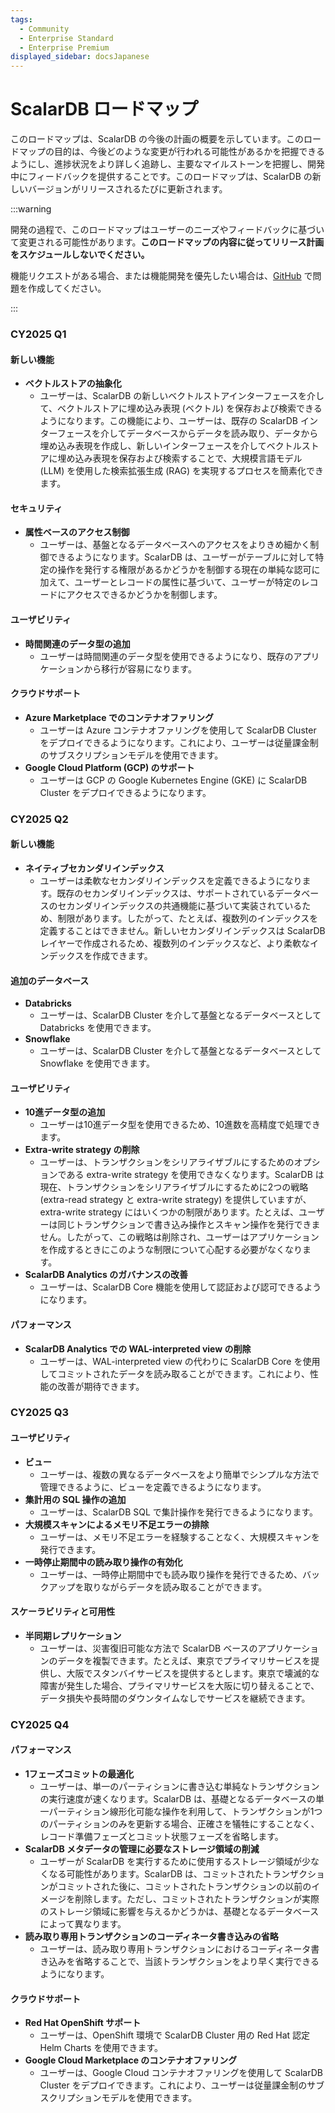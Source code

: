 ```yaml
---
tags:
  - Community
  - Enterprise Standard
  - Enterprise Premium
displayed_sidebar: docsJapanese
---
```


# ScalarDB ロードマップ


<TranslationBanner />

このロードマップは、ScalarDB の今後の計画の概要を示しています。このロードマップの目的は、今後どのような変更が行われる可能性があるかを把握できるようにし、進捗状況をより詳しく追跡し、主要なマイルストーンを把握し、開発中にフィードバックを提供することです。このロードマップは、ScalarDB の新しいバージョンがリリースされるたびに更新されます。

:::warning

開発の過程で、このロードマップはユーザーのニーズやフィードバックに基づいて変更される可能性があります。**このロードマップの内容に従ってリリース計画をスケジュールしないでください。**

機能リクエストがある場合、または機能開発を優先したい場合は、[GitHub](https://github.com/scalar-labs/scalardb/issues) で問題を作成してください。

:::

### CY2025 Q1

#### 新しい機能

- **ベクトルストアの抽象化**
  - ユーザーは、ScalarDB の新しいベクトルストアインターフェースを介して、ベクトルストアに埋め込み表現 (ベクトル) を保存および検索できるようになります。この機能により、ユーザーは、既存の ScalarDB インターフェースを介してデータベースからデータを読み取り、データから埋め込み表現を作成し、新しいインターフェースを介してベクトルストアに埋め込み表現を保存および検索することで、大規模言語モデル (LLM) を使用した検索拡張生成 (RAG) を実現するプロセスを簡素化できます。

#### セキュリティ

- **属性ベースのアクセス制御**
  - ユーザーは、基盤となるデータベースへのアクセスをよりきめ細かく制御できるようになります。ScalarDB は、ユーザーがテーブルに対して特定の操作を発行する権限があるかどうかを制御する現在の単純な認可に加えて、ユーザーとレコードの属性に基づいて、ユーザーが特定のレコードにアクセスできるかどうかを制御します。

#### ユーザビリティ

- **時間関連のデータ型の追加**
  - ユーザーは時間関連のデータ型を使用できるようになり、既存のアプリケーションから移行が容易になります。

#### クラウドサポート

- **Azure Marketplace でのコンテナオファリング**
  - ユーザーは Azure コンテナオファリングを使用して ScalarDB Cluster をデプロイできるようになります。これにより、ユーザーは従量課金制のサブスクリプションモデルを使用できます。
- **Google Cloud Platform (GCP) のサポート**
  - ユーザーは GCP の Google Kubernetes Engine (GKE) に ScalarDB Cluster をデプロイできるようになります。

### CY2025 Q2

#### 新しい機能

- **ネイティブセカンダリインデックス**
  - ユーザーは柔軟なセカンダリインデックスを定義できるようになります。既存のセカンダリインデックスは、サポートされているデータベースのセカンダリインデックスの共通機能に基づいて実装されているため、制限があります。したがって、たとえば、複数列のインデックスを定義することはできません。新しいセカンダリインデックスは ScalarDB レイヤーで作成されるため、複数列のインデックスなど、より柔軟なインデックスを作成できます。

#### 追加のデータベース

- **Databricks**
  - ユーザーは、ScalarDB Cluster を介して基盤となるデータベースとして Databricks を使用できます。
- **Snowflake**
  - ユーザーは、ScalarDB Cluster を介して基盤となるデータベースとして Snowflake を使用できます。

#### ユーザビリティ

- **10進データ型の追加**
  - ユーザーは10進データ型を使用できるため、10進数を高精度で処理できます。
- **Extra-write strategy の削除**
  - ユーザーは、トランザクションをシリアライザブルにするためのオプションである extra-write strategy を使用できなくなります。ScalarDB は現在、トランザクションをシリアライザブルにするために2つの戦略 (extra-read strategy と extra-write strategy) を提供していますが、extra-write strategy にはいくつかの制限があります。たとえば、ユーザーは同じトランザクションで書き込み操作とスキャン操作を発行できません。したがって、この戦略は削除され、ユーザーはアプリケーションを作成するときにこのような制限について心配する必要がなくなります。
- **ScalarDB Analytics のガバナンスの改善**
  - ユーザーは、ScalarDB Core 機能を使用して認証および認可できるようになります。

#### パフォーマンス

- **ScalarDB Analytics での WAL-interpreted view の削除**
  - ユーザーは、WAL-interpreted view の代わりに ScalarDB Core を使用してコミットされたデータを読み取ることができます。これにより、性能の改善が期待できます。

### CY2025 Q3

#### ユーザビリティ

- **ビュー**
  - ユーザーは、複数の異なるデータベースをより簡単でシンプルな方法で管理できるように、ビューを定義できるようになります。
- **集計用の SQL 操作の追加**
  - ユーザーは、ScalarDB SQL で集計操作を発行できるようになります。
- **大規模スキャンによるメモリ不足エラーの排除**
  - ユーザーは、メモリ不足エラーを経験することなく、大規模スキャンを発行できます。
- **一時停止期間中の読み取り操作の有効化**
  - ユーザーは、一時停止期間中でも読み取り操作を発行できるため、バックアップを取りながらデータを読み取ることができます。

#### スケーラビリティと可用性

- **半同期レプリケーション**
  - ユーザーは、災害復旧可能な方法で ScalarDB ベースのアプリケーションのデータを複製できます。たとえば、東京でプライマリサービスを提供し、大阪でスタンバイサービスを提供するとします。東京で壊滅的な障害が発生した場合、プライマリサービスを大阪に切り替えることで、データ損失や長時間のダウンタイムなしでサービスを継続できます。

### CY2025 Q4

#### パフォーマンス

- **1フェーズコミットの最適化**
  - ユーザーは、単一のパーティションに書き込む単純なトランザクションの実行速度が速くなります。ScalarDB は、基礎となるデータベースの単一パーティション線形化可能な操作を利用して、トランザクションが1つのパーティションのみを更新する場合、正確さを犠牲にすることなく、レコード準備フェーズとコミット状態フェーズを省略します。
- **ScalarDB メタデータの管理に必要なストレージ領域の削減**
  - ユーザーが ScalarDB を実行するために使用するストレージ領域が少なくなる可能性があります。ScalarDB は、コミットされたトランザクションがコミットされた後に、コミットされたトランザクションの以前のイメージを削除します。ただし、コミットされたトランザクションが実際のストレージ領域に影響を与えるかどうかは、基礎となるデータベースによって異なります。
- **読み取り専用トランザクションのコーディネータ書き込みの省略**
  - ユーザーは、読み取り専用トランザクションにおけるコーディネータ書き込みを省略することで、当該トランザクションをより早く実行できるようになります。

#### クラウドサポート

- **Red Hat OpenShift サポート**
  - ユーザーは、OpenShift 環境で ScalarDB Cluster 用の Red Hat 認定 Helm Charts を使用できます。
- **Google Cloud Marketplace のコンテナオファリング**
  - ユーザーは、Google Cloud コンテナオファリングを使用して ScalarDB Cluster をデプロイできます。これにより、ユーザーは従量課金制のサブスクリプションモデルを使用できます。